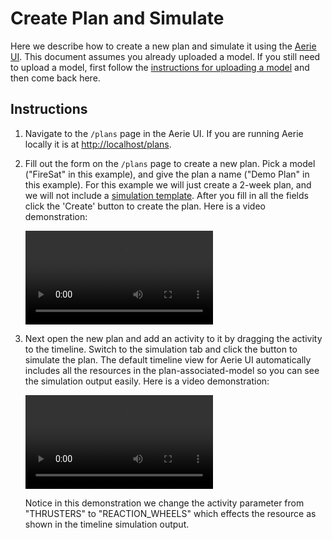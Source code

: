 
# Create Plan and Simulate

Here we describe how to create a new plan and simulate it using the [Aerie UI](https://github.com/NASA-AMMOS/aerie-ui).
This document assumes you already uploaded a model. If you still need to upload a model, first follow the [instructions for uploading a model](../upload-mission-model) and then come back here.

## Instructions

1. Navigate to the `/plans` page in the Aerie UI. If you are running Aerie locally it is at [http://localhost/plans](http://localhost/plans).

1. Fill out the form on the `/plans` page to create a new plan. Pick a model ("FireSat" in this example), and give the plan a name ("Demo Plan" in this example). For this example we will just create a 2-week plan, and we will not include a [simulation template](../../mission-modeling/configuration). After you fill in all the fields click the 'Create' button to create the plan. Here is a video demonstration:

   <video controls>
     <source src={createPlan} type="video/webm" />
   </video>

1. Next open the new plan and add an activity to it by dragging the activity to the timeline. Switch to the simulation tab and click the button to simulate the plan. The default timeline view for Aerie UI automatically includes all the resources in the plan-associated-model so you can see the simulation output easily. Here is a video demonstration:

   <video controls>
     <source src={firstSimulation} type="video/webm" />
   </video>

   Notice in this demonstration we change the activity parameter from "THRUSTERS" to "REACTION_WHEELS" which effects the resource as shown in the timeline simulation output.
